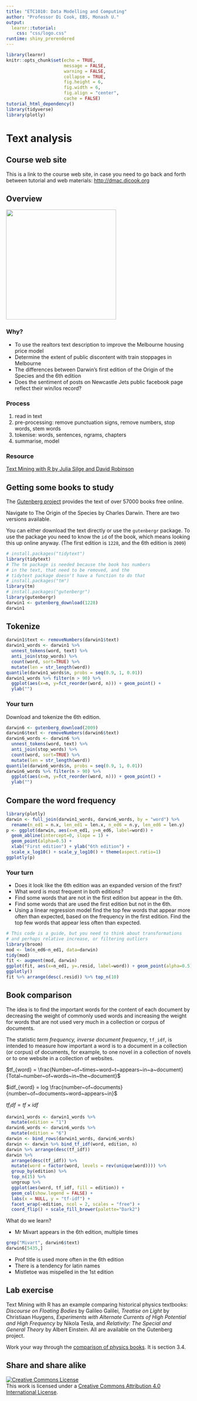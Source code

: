 ```yaml
---
title: "ETC1010: Data Modelling and Computing"
author: "Professor Di Cook, EBS, Monash U."
output: 
  learnr::tutorial:
    css: "css/logo.css"
runtime: shiny_prerendered
---
```


```r
library(learnr)
knitr::opts_chunk$set(echo = TRUE,   
                      message = FALSE,
                      warning = FALSE,
                      collapse = TRUE,
                      fig.height = 6,
                      fig.width = 6,
                      fig.align = "center",
                      cache = FALSE)
tutorial_html_dependency()
library(tidyverse)
library(plotly)
```

# Text analysis

## Course web site

This is a link to the course web site, in case you need to go back and forth between tutorial and web materials: [http://dmac.dicook.org](http://dmac.dicook.org)

## Overview

<img src="images/text_analysis.png" height=300>

### Why?

- To use the realtors text description to improve the Melbourne housing price model
- Determine the extent of public discontent with train stoppages in Melbourne
- The differences between Darwin's first edition of the Origin of the Species and the 6th edition
- Does the sentiment of posts on Newcastle Jets public facebook page reflect their win/los record?

### Process

1. read in text
2. pre-processing: remove punctuation signs, remove numbers, stop words, stem words
3. tokenise: words, sentences, ngrams, chapters
4. summarise, model

### Resource

[Text Mining with R by Julia Silge and David Robinson](https://www.tidytextmining.com)

## Getting some books to study

The [Gutenberg project](http://www.gutenberg.org/wiki/Main_Page) provides the text of over 57000 books free online. 

Navigate to The Origin of the Species by Charles Darwin. There are two versions available. 

You can either download the text directly or use the `gutenbergr` package. To use the package you need to know the `id` of the book, which means looking this up online anyway. (The first edition is `1228`, and the 6th edition is `2009`)

```r
# install.packages("tidytext")
library(tidytext)
# The tm package is needed because the book has numbers 
# in the text, that need to be removed, and the
# tidytext package doesn't have a function to do that
# install.packages("tm")
library(tm)
# install.packages("gutenbergr")
library(gutenbergr)
darwin1 <- gutenberg_download(1228)
darwin1
```

## Tokenize

```r
darwin1$text <- removeNumbers(darwin1$text)
darwin1_words <- darwin1 %>% 
  unnest_tokens(word, text) %>%
  anti_join(stop_words) %>%
  count(word, sort=TRUE) %>%
  mutate(len = str_length(word)) 
quantile(darwin1_words$n, probs = seq(0.9, 1, 0.01))
darwin1_words %>% filter(n > 90) %>%
  ggplot(aes(x=n, y=fct_reorder(word, n))) + geom_point() +
  ylab("")
```

### Your turn

Download and tokenize the 6th edition.

```r
darwin6 <- gutenberg_download(2009)
darwin6$text <- removeNumbers(darwin6$text)
darwin6_words <- darwin6 %>% 
  unnest_tokens(word, text) %>%
  anti_join(stop_words) %>%
  count(word, sort=TRUE) %>%
  mutate(len = str_length(word)) 
quantile(darwin6_words$n, probs = seq(0.9, 1, 0.01))
darwin6_words %>% filter(n > 90) %>%
  ggplot(aes(x=n, y=fct_reorder(word, n))) + geom_point() +
  ylab("")
```

## Compare the word frequency

```r
library(plotly)
darwin <- full_join(darwin1_words, darwin6_words, by = "word") %>%
  rename(n_ed1 = n.x, len_ed1 = len.x, n_ed6 = n.y, len_ed6 = len.y)
p <- ggplot(darwin, aes(x=n_ed1, y=n_ed6, label=word)) + 
  geom_abline(intercept=0, slope = 1) +
  geom_point(alpha=0.5) +
  xlab("First edition") + ylab("6th edition") +
  scale_x_log10() + scale_y_log10() + theme(aspect.ratio=1)
ggplotly(p)
```

### Your turn

- Does it look like the 6th edition was an expanded version of the first?
- What word is most frequent in both editions?
- Find some words that are not in the first edition but appear in the 6th.
- Find some words that are used the first edition but not in the 6th.
- Using a linear regression model find the top few words that appear more often than expected, based on the frequency in the first edition. Find the top few words that appear less often than expected. 

```r
# This code is a guide, but you need to think about transformations
# and perhaps relative increase, or filtering outliers
library(broom)
mod <- lm(n_ed6~n_ed1, data=darwin)
tidy(mod)
fit <- augment(mod, darwin)
ggplot(fit, aes(x=n_ed1, y=.resid, label=word)) + geom_point(alpha=0.5)
ggplotly()
fit %>% arrange(desc(.resid)) %>% top_n(10)
```

## Book comparison

The idea is to find the important words for the content of each document by decreasing the weight of commonly used words and increasing the weight for words that are not used very much in a collection or corpus of documents.

The statistic *term frequency, inverse document frequency*, `tf_idf`, is intended to measure how important a word is to a document in a collection (or corpus) of documents, for example, to one novel in a collection of novels or to one website in a collection of websites.

$tf_{word} = \frac{Number~of~times~word~t~appears~in~a~document}{Total~number~of~words~in~the~document}$

$idf_{word} = log \frac{number~of~documents}{number~of~documents~word~appears~in}$

$tf_idf = tf\times idf$

```r
darwin1_words <- darwin1_words %>%
  mutate(edition = "1")
darwin6_words <- darwin6_words %>%
  mutate(edition = "6")
darwin <- bind_rows(darwin1_words, darwin6_words)
darwin <- darwin %>% bind_tf_idf(word, edition, n)
darwin %>% arrange(desc(tf_idf))
darwin %>%
  arrange(desc(tf_idf)) %>%
  mutate(word = factor(word, levels = rev(unique(word)))) %>% 
  group_by(edition) %>% 
  top_n(15) %>% 
  ungroup %>%
  ggplot(aes(word, tf_idf, fill = edition)) +
  geom_col(show.legend = FALSE) +
  labs(x = NULL, y = "tf-idf") +
  facet_wrap(~edition, ncol = 2, scales = "free") +
  coord_flip() + scale_fill_brewer(palette="Dark2")
```

What do we learn?

- Mr Mivart appears in the 6th edition, multiple times
```r
grep("Mivart", darwin6$text)
darwin6[5435,]
```
- Prof title is used more often in the 6th edition
- There is a tendency for latin names 
- Mistletoe was mispelled in the 1st edition

## Lab exercise

Text Mining with R has an example comparing historical physics textbooks:  *Discourse on Floating Bodies* by Galileo Galilei, *Treatise on Light* by Christiaan Huygens, *Experiments with Alternate Currents of High Potential and High Frequency* by Nikola Tesla, and *Relativity: The Special and General Theory* by Albert Einstein. All are available on the Gutenberg project. 

Work your way through the [comparison of physics books](https://www.tidytextmining.com/tfidf.html#a-corpus-of-physics-texts). It is section 3.4.


## Share and share alike

<a rel="license" href="http://creativecommons.org/licenses/by/4.0/"><img alt="Creative Commons License" style="border-width:0" src="https://i.creativecommons.org/l/by/4.0/88x31.png" /></a><br />This work is licensed under a <a rel="license" href="http://creativecommons.org/licenses/by/4.0/">Creative Commons Attribution 4.0 International License</a>.
